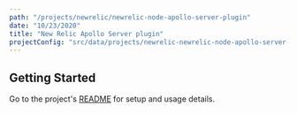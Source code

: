 ```yaml
---
path: "/projects/newrelic/newrelic-node-apollo-server-plugin"
date: "10/23/2020"
title: "New Relic Apollo Server plugin"
projectConfig: "src/data/projects/newrelic-newrelic-node-apollo-server-plugin.json"
---
```


## Getting Started

Go to the project's [README](https://github.com/newrelic/newrelic-node-apollo-server-plugin#readme) for setup and usage details.






